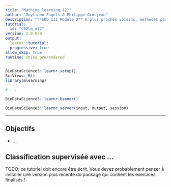 ```yaml
---
title: "Machine learning (2)"
author: "Guyliann Engels & Philippe Grosjean"
description: "**SDD III Module 2** K plus proches voisins, méthodes par arbres, forêt aléatoire."
tutorial:
  id: "C02Lb_ml2"
version: 2.0.0/0
output:
  learnr::tutorial:
  progressive: true
allow_skip: true
runtime: shiny_prerendered
---
```


```r
BioDataScience3::learnr_setup()
SciViews::R()
library(mlearning)

# ...
```

```r
BioDataScience3::learnr_banner()
```

```r
BioDataScience3::learnr_server(input, output, session)
```

------------------------------------------------------------------------

## Objectifs

-   ...

## Classification supervisée avec ...

TODO: ce tutoriel doit encore être écrit. Vous devez probablement penser à installer une version plus récente du package qui contient les exercices finalisés !

